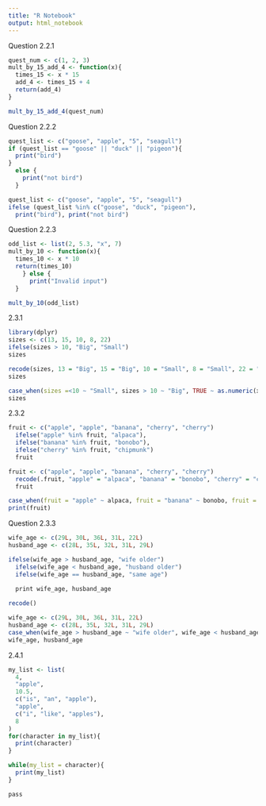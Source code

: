 ```yaml
---
title: "R Notebook"
output: html_notebook
---
```


Question 2.2.1
```r
quest_num <- c(1, 2, 3)
mult_by_15_add_4 <- function(x){
  times_15 <- x * 15
  add_4 <- times_15 + 4
  return(add_4)
}

mult_by_15_add_4(quest_num)
```
 
Question 2.2.2
```r

quest_list <- c("goose", "apple", "5", "seagull")
if (quest_list == "goose" || "duck" || "pigeon"){
  print("bird")
}
  else {
    print("not bird")
  }


```

```r
quest_list <- c("goose", "apple", "5", "seagull")
ifelse (quest_list %in% c("goose", "duck", "pigeon"),
  print("bird"), print("not bird")

```
Question 2.2.3

```r
odd_list <- list(2, 5.3, "x", 7)
mult_by_10 <- function(x){
  times_10 <- x * 10
  return(times_10)
    } else {
      print("Invalid input")
  }

mult_by_10(odd_list)

```

2.3.1

```r

library(dplyr)
sizes <- c(13, 15, 10, 8, 22)
ifelse(sizes > 10, "Big", "Small")
sizes
```

```r
recode(sizes, 13 = "Big", 15 = "Big", 10 = "Small", 8 = "Small", 22 = "Big")
sizes
```

```r
case_when(sizes =<10 ~ "Small", sizes > 10 ~ "Big", TRUE ~ as.numeric(x))
sizes

```

2.3.2

```r
fruit <- c("apple", "apple", "banana", "cherry", "cherry")
  ifelse("apple" %in% fruit, "alpaca"), 
  ifelse("banana" %in% fruit, "bonobo"), 
  ifelse("cherry" %in% fruit, "chipmunk")
  fruit
```

```r
fruit <- c("apple", "apple", "banana", "cherry", "cherry")
  recode(.fruit, "apple" = "alpaca", "banana" = "bonobo", "cherry" = "chipmunk")
  fruit
```

```r
case_when(fruit = "apple" ~ alpaca, fruit = "banana" ~ bonobo, fruit = "cherry" ~ "chipmunk")
print(fruit)


```
Question 2.3.3

```r
wife_age <- c(29L, 30L, 36L, 31L, 22L)
husband_age <- c(28L, 35L, 32L, 31L, 29L)

ifelse(wife_age > husband_age, "wife older")
  ifelse(wife_age < husband_age, "husband older")
  ifelse(wife_age == husband_age, "same age")
  
  print wife_age, husband_age
```

```r
recode()
```





```r
wife_age <- c(29L, 30L, 36L, 31L, 22L)
husband_age <- c(28L, 35L, 32L, 31L, 29L)
case_when(wife_age > husband_age ~ "wife older", wife_age < husband_age ~ "husband older", wife_age == husband_age ~ "Same age"
wife_age, husband_age
```

2.4.1

```r
my_list <- list(
  4,
  "apple",
  10.5,
  c("is", "an", "apple"),
  "apple",
  c("i", "like", "apples"),
  8
)
for(character in my_list){
  print(character)
}
```

```r
while(my_list = character){
  print(my_list)
}
```


```r
pass
```







